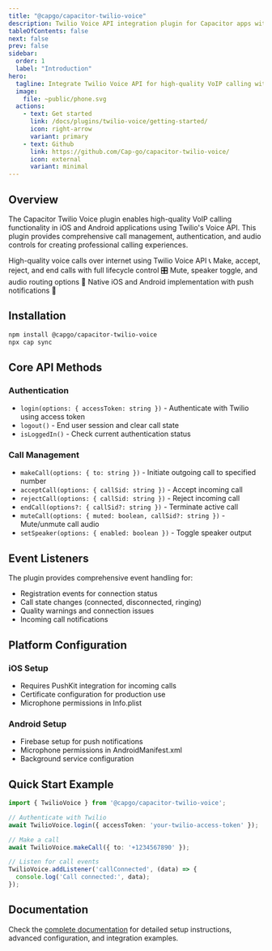 ```yaml
---
title: "@capgo/capacitor-twilio-voice"
description: Twilio Voice API integration plugin for Capacitor apps with VoIP calling, call management, and audio handling.
tableOfContents: false
next: false
prev: false
sidebar:
  order: 1
  label: "Introduction"
hero:
  tagline: Integrate Twilio Voice API for high-quality VoIP calling with call management, audio controls, and real-time communication.
  image:
    file: ~public/phone.svg
  actions:
    - text: Get started
      link: /docs/plugins/twilio-voice/getting-started/
      icon: right-arrow
      variant: primary
    - text: Github
      link: https://github.com/Cap-go/capacitor-twilio-voice/
      icon: external
      variant: minimal
---
```



## Overview

The Capacitor Twilio Voice plugin enables high-quality VoIP calling functionality in iOS and Android applications using Twilio's Voice API. This plugin provides comprehensive call management, authentication, and audio controls for creating professional calling experiences.

<CardGrid stagger>
  <Card title="VoIP calling" icon="rocket">
    High-quality voice calls over internet using Twilio Voice API 📞
  </Card>
  <Card title="Call management" icon="setting">
    Make, accept, reject, and end calls with full lifecycle control 🎛️
  </Card>
  <Card title="Audio controls" icon="microphone">
    Mute, speaker toggle, and audio routing options 🎤
  </Card>
  <Card title="Platform support" icon="shield">
    Native iOS and Android implementation with push notifications 📱
  </Card>
</CardGrid>

## Installation

```bash
npm install @capgo/capacitor-twilio-voice
npx cap sync
```

## Core API Methods

### Authentication
- `login(options: { accessToken: string })` - Authenticate with Twilio using access token
- `logout()` - End user session and clear call state
- `isLoggedIn()` - Check current authentication status

### Call Management
- `makeCall(options: { to: string })` - Initiate outgoing call to specified number
- `acceptCall(options: { callSid: string })` - Accept incoming call
- `rejectCall(options: { callSid: string })` - Reject incoming call
- `endCall(options?: { callSid?: string })` - Terminate active call
- `muteCall(options: { muted: boolean, callSid?: string })` - Mute/unmute call audio
- `setSpeaker(options: { enabled: boolean })` - Toggle speaker output

## Event Listeners

The plugin provides comprehensive event handling for:
- Registration events for connection status
- Call state changes (connected, disconnected, ringing)
- Quality warnings and connection issues
- Incoming call notifications

## Platform Configuration

### iOS Setup
- Requires PushKit integration for incoming calls
- Certificate configuration for production use
- Microphone permissions in Info.plist

### Android Setup
- Firebase setup for push notifications
- Microphone permissions in AndroidManifest.xml
- Background service configuration

## Quick Start Example

```typescript
import { TwilioVoice } from '@capgo/capacitor-twilio-voice';

// Authenticate with Twilio
await TwilioVoice.login({ accessToken: 'your-twilio-access-token' });

// Make a call
await TwilioVoice.makeCall({ to: '+1234567890' });

// Listen for call events
TwilioVoice.addListener('callConnected', (data) => {
  console.log('Call connected:', data);
});
```

## Documentation

Check the [complete documentation](/docs/plugins/twilio-voice/getting-started/) for detailed setup instructions, advanced configuration, and integration examples.